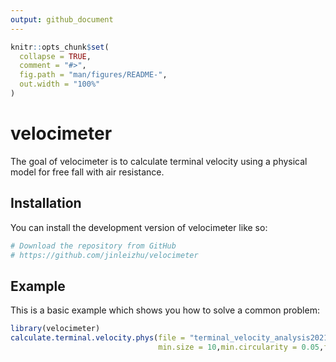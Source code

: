 ```yaml
---
output: github_document
---
```


<!-- README.md is generated from README.Rmd. Please edit that file -->

```r
knitr::opts_chunk$set(
  collapse = TRUE,
  comment = "#>",
  fig.path = "man/figures/README-",
  out.width = "100%"
)
```

# velocimeter

<!-- badges: start -->
<!-- badges: end -->

The goal of velocimeter is to calculate terminal velocity using a physical model for free fall with air resistance.

## Installation

You can install the development version of velocimeter like so:

``` r
# Download the repository from GitHub
# https://github.com/jinleizhu/velocimeter
```

## Example

This is a basic example which shows you how to solve a common problem:

```r
library(velocimeter)
calculate.terminal.velocity.phys(file = "terminal_velocity_analysis20219191543/agri-short_00000.aviResults.txt",
                                 min.size = 10,min.circularity = 0.05,fps = 130,tubelength = 1.075)

```

